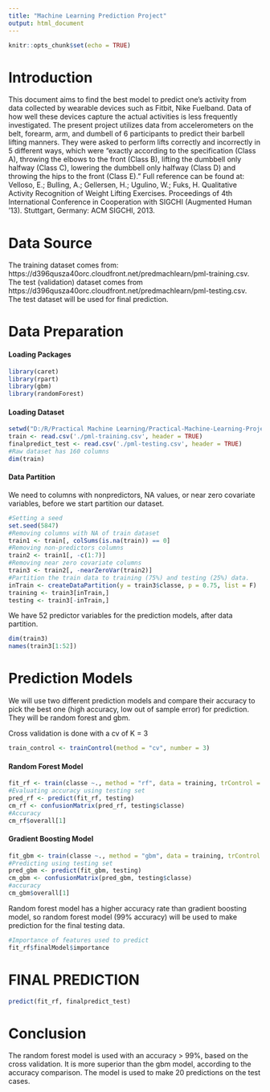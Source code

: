 ```yaml
---
title: "Machine Learning Prediction Project"
output: html_document
---
```


```r
knitr::opts_chunk$set(echo = TRUE)
```

# Introduction 
This document aims to find the best model to predict one's activity from data collected by wearable devices such as Fitbit, Nike Fuelband. Data of how well these devices capture the actual activities is less frequently investigated. The present project utilizes data from accelerometers on the belt, forearm, arm, and dumbell of 6 participants to predict their barbell lifting manners. They were asked to perform lifts correctly and incorrectly in 5 different ways, which were "exactly according to the specification (Class A), throwing the elbows to the front (Class B), lifting the dumbbell only halfway (Class C), lowering the dumbbell only halfway (Class D) and throwing the hips to the front (Class E)." Full reference can be found at: 
Velloso, E.; Bulling, A.; Gellersen, H.; Ugulino, W.; Fuks, H. Qualitative Activity Recognition of Weight Lifting Exercises. Proceedings of 4th International Conference in Cooperation with SIGCHI (Augmented Human '13). Stuttgart, Germany: ACM SIGCHI, 2013.

# Data Source 
The training dataset comes from: 
https://d396qusza40orc.cloudfront.net/predmachlearn/pml-training.csv. 
The test (validation) dataset comes from https://d396qusza40orc.cloudfront.net/predmachlearn/pml-testing.csv. 
The test dataset will be used for final prediction.  

# Data Preparation 
#### Loading Packages
```r
library(caret)
library(rpart)
library(gbm)
library(randomForest)
```
#### Loading Dataset 
```r
setwd("D:/R/Practical Machine Learning/Practical-Machine-Learning-Project")
train <- read.csv('./pml-training.csv', header = TRUE)
finalpredict_test <- read.csv('./pml-testing.csv', header = TRUE)
#Raw dataset has 160 columns
dim(train)
```
#### Data Partition 
We need to columns with nonpredictors, NA values, or near zero covariate variables, before we start partition our dataset.
```r
#Setting a seed 
set.seed(5847)
#Removing columns with NA of train dataset
train1 <- train[, colSums(is.na(train)) == 0]
#Removing non-predictors columns
train2 <- train1[, -c(1:7)]
#Removing near zero covariate columns
train3 <- train2[, -nearZeroVar(train2)]
#Partition the train data to training (75%) and testing (25%) data.
inTrain <- createDataPartition(y = train3$classe, p = 0.75, list = F)
training <- train3[inTrain,] 
testing <- train3[-inTrain,]
```
We have 52 predictor variables for the prediction models, after data partition. 
```r
dim(train3)
names(train3[1:52])
```

# Prediction Models
We will use two different prediction models and compare their accuracy to pick the best one (high accuracy, low out of sample error) for prediction.
They will be random forest and gbm. 

Cross validation is done with a cv of K = 3
```r
train_control <- trainControl(method = "cv", number = 3) 
```
#### Random Forest Model 
```r
fit_rf <- train(classe ~., method = "rf", data = training, trControl = train_control, ntree = 64) 
#Evaluating accuracy using testing set
pred_rf <- predict(fit_rf, testing)
cm_rf <- confusionMatrix(pred_rf, testing$classe)
#Accuracy
cm_rf$overall[1]
```
#### Gradient Boosting Model
```r
fit_gbm <- train(classe ~., method = "gbm", data = training, trControl = train_control, verbose = FALSE)
#Predicting using testing set
pred_gbm <- predict(fit_gbm, testing)
cm_gbm <- confusionMatrix(pred_gbm, testing$classe)
#accuracy
cm_gbm$overall[1]
```
Random forest model has a higher accuracy rate than gradient boosting model, so random forest model (99% accuracy) will be used to make prediction for the final testing data.
```r
#Importance of features used to predict
fit_rf$finalModel$importance
```

# FINAL PREDICTION 
```r
predict(fit_rf, finalpredict_test)
```

# Conclusion 
The random forest model is used with an accuracy > 99%, based on the cross validation. It is more superior than the gbm model, according to the accuracy comparison. The model is used to make 20 predictions on the test cases. 


